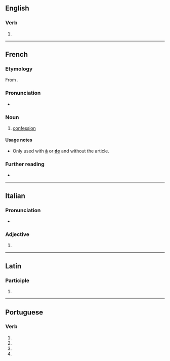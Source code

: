 {{also|confessé}}
==English==

===Verb===
{{en-verb}}

# {{obsolete spelling of|en|confess}}

----

==French==

===Etymology===
From {{m|fr|confesser}}.

===Pronunciation===
* {{fr-IPA}}

===Noun===
{{fr-noun|f}}

# {{lb|fr|religion}} [[confession]]

====Usage notes====
* Only used with '''[[à]]''' or '''[[de]]''' and without the article.

===Further reading===
* {{R:TLFi}}

----

==Italian==

===Pronunciation===
* {{rhymes|it|ɛsse|s=3}}

===Adjective===
{{head|it|adjective form}}

# {{feminine plural of|it|confesso}}

----

==Latin==

===Participle===
{{la-part-form|cōnfesse}}

# {{inflection of|la|cōnfessus||voc|m|s}}

----

==Portuguese==

===Verb===
{{head|pt|verb form}}

# {{inflection of|pt|confessar||1|s|pres|subj}}
# {{inflection of|pt|confessar||3|s|pres|subj}}
# {{inflection of|pt|confessar||1|s|impr}}
# {{inflection of|pt|confessar||3|s|impr}}